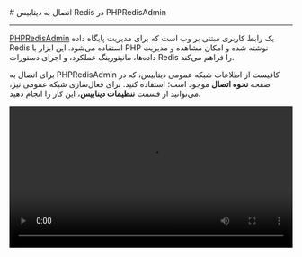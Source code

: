 

<Layout>
<Head>
<title>مستندات اتصال به Redis با PHPRedisAdmin - لیارا</title>
<meta property="og:title" content="مستندات خدمات رایانش ابری لیارا" />
<meta property="og:description" content="مستندات اتصال به دیتابیس Redis با PHPRedisAdmin"  />
<meta property="og:image" content="https://files.liara.ir/liara/logos/liara-poster.jpg" />
</Head>
# اتصال به دیتابیس Redis در PHPRedisAdmin
<hr className="mb-2" />

<a href="https://github.com/erikdubbelboer/phpRedisAdmin" className="text-[#2196f3] ">PHPRedisAdmin</a> یک رابط کاربری مبتنی بر وب است که برای مدیریت پایگاه داده Redis استفاده می‌شود. این ابزار با PHP نوشته شده و امکان مشاهده و مدیریت داده‌ها، مانیتورینگ عملکرد، و اجرای دستورات Redis را فراهم می‌کند.

<div className="h-2" />

برای اتصال به PHPRedisAdmin کافیست از اطلاعات شبکه عمومی دیتابیس، که در صفحه <b>نحوه اتصال</b> موجود است؛ استفاده کنید.
برای فعال‌سازی شبکه عمومی نیز، می‌توانید از قسمت <b>تنظیمات دیتابیس</b>، این کار را انجام دهید.
<div className="h-4" />

<video
  src="https://files.liara.ir/liara/redis/redis-cli.mp4"
  controls="controls"
  className="block w-full"
  width="100%"
/>

</Layout>